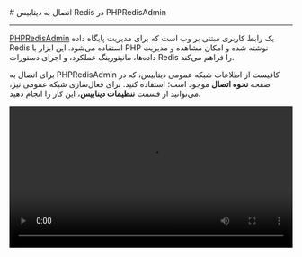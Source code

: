 

<Layout>
<Head>
<title>مستندات اتصال به Redis با PHPRedisAdmin - لیارا</title>
<meta property="og:title" content="مستندات خدمات رایانش ابری لیارا" />
<meta property="og:description" content="مستندات اتصال به دیتابیس Redis با PHPRedisAdmin"  />
<meta property="og:image" content="https://files.liara.ir/liara/logos/liara-poster.jpg" />
</Head>
# اتصال به دیتابیس Redis در PHPRedisAdmin
<hr className="mb-2" />

<a href="https://github.com/erikdubbelboer/phpRedisAdmin" className="text-[#2196f3] ">PHPRedisAdmin</a> یک رابط کاربری مبتنی بر وب است که برای مدیریت پایگاه داده Redis استفاده می‌شود. این ابزار با PHP نوشته شده و امکان مشاهده و مدیریت داده‌ها، مانیتورینگ عملکرد، و اجرای دستورات Redis را فراهم می‌کند.

<div className="h-2" />

برای اتصال به PHPRedisAdmin کافیست از اطلاعات شبکه عمومی دیتابیس، که در صفحه <b>نحوه اتصال</b> موجود است؛ استفاده کنید.
برای فعال‌سازی شبکه عمومی نیز، می‌توانید از قسمت <b>تنظیمات دیتابیس</b>، این کار را انجام دهید.
<div className="h-4" />

<video
  src="https://files.liara.ir/liara/redis/redis-cli.mp4"
  controls="controls"
  className="block w-full"
  width="100%"
/>

</Layout>